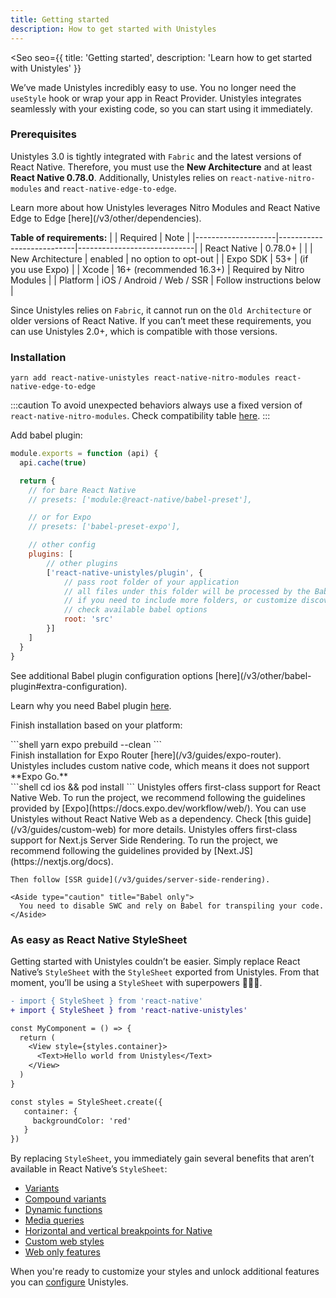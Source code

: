 ```yaml
---
title: Getting started
description: How to get started with Unistyles
---
```



<Seo
    seo={{
        title: 'Getting started',
        description: 'Learn how to get started with Unistyles'
    }}
>

We’ve made Unistyles incredibly easy to use. You no longer need the `useStyle` hook or wrap your app in React Provider. Unistyles integrates seamlessly with your existing code, so you can start using it immediately.

### Prerequisites

Unistyles 3.0 is tightly integrated with `Fabric` and the latest versions of React Native. Therefore, you must use the **New Architecture** and at least **React Native 0.78.0**. Additionally, Unistyles relies on `react-native-nitro-modules` and `react-native-edge-to-edge`.

<Aside>Learn more about how Unistyles leverages Nitro Modules and React Native Edge to Edge [here](/v3/other/dependencies).</Aside>

**Table of requirements:**
|                    | Required                  | Note                        |
|--------------------|---------------------------|-----------------------------|
| React Native       | 0.78.0+                   |                             |
| New Architecture   | enabled                   | no option to opt-out        |
| Expo SDK           | 53+                       | (if you use Expo)           |
| Xcode              | 16+ (recommended 16.3+)   | Required by Nitro Modules   |
| Platform           | iOS / Android / Web / SSR | Follow instructions below |

Since Unistyles relies on `Fabric`, it cannot run on the `Old Architecture` or older versions of React Native. If you can’t meet these requirements, you can use Unistyles 2.0+, which is compatible with those versions.

### Installation

```shell title="Install Unistyles and its dependencies"
yarn add react-native-unistyles react-native-nitro-modules react-native-edge-to-edge
```

:::caution
To avoid unexpected behaviors always use a fixed version of `react-native-nitro-modules`.
Check compatibility table [here](https://github.com/jpudysz/react-native-unistyles?tab=readme-ov-file#installation).
:::

Add babel plugin:

```js title="babel.config.js"
module.exports = function (api) {
  api.cache(true)

  return {
    // for bare React Native
    // presets: ['module:@react-native/babel-preset'],

    // or for Expo
    // presets: ['babel-preset-expo'],

    // other config
    plugins: [
        // other plugins
        ['react-native-unistyles/plugin', {
            // pass root folder of your application
            // all files under this folder will be processed by the Babel plugin
            // if you need to include more folders, or customize discovery process
            // check available babel options
            root: 'src'
        }]
    ]
  }
}
```

<Aside>
See additional Babel plugin configuration options [here](/v3/other/babel-plugin#extra-configuration).

Learn why you need Babel plugin [here](/v3/other/babel-plugin).
</Aside>

Finish installation based on your platform:

<Tabs>
  <TabItem label="Expo">
    ```shell
    yarn expo prebuild --clean
    ```
    <Aside type="caution" title="Do you use Expo Router?">
      Finish installation for Expo Router [here](/v3/guides/expo-router).
    </Aside>
    <Aside type="caution" title="Dev client only">
      Unistyles includes custom native code, which means it does not support **Expo Go.**
    </Aside>
  </TabItem>
  <TabItem label="React Native">
    ```shell
    cd ios && pod install
    ```
  </TabItem>
  <TabItem label="React Native Web">
    Unistyles offers first-class support for React Native Web. To run the project, we recommend following the guidelines provided by [Expo](https://docs.expo.dev/workflow/web/).
  </TabItem>
  <TabItem label="Custom Web">
    You can use Unistyles without React Native Web as a dependency. Check [this guide](/v3/guides/custom-web) for more details.
  </TabItem>
  <TabItem label="SSR">
    Unistyles offers first-class support for Next.js Server Side Rendering. To run the project, we recommend following the guidelines provided by [Next.JS](https://nextjs.org/docs).

    Then follow [SSR guide](/v3/guides/server-side-rendering).

    <Aside type="caution" title="Babel only">
      You need to disable SWC and rely on Babel for transpiling your code.
    </Aside>
  </TabItem>
</Tabs>

### As easy as React Native StyleSheet

Getting started with Unistyles couldn’t be easier. Simply replace React Native’s `StyleSheet` with the `StyleSheet` exported from Unistyles. From that moment, you’ll be using a `StyleSheet` with superpowers 🦸🏼‍♂️.

```diff lang="tsx" title="Example.tsx"
- import { StyleSheet } from 'react-native'
+ import { StyleSheet } from 'react-native-unistyles'

const MyComponent = () => {
  return (
    <View style={styles.container}>
      <Text>Hello world from Unistyles</Text>
    </View>
  )
}

const styles = StyleSheet.create({
   container: {
     backgroundColor: 'red'
   }
})
```

By replacing `StyleSheet`, you immediately gain several benefits that aren’t available in React Native’s `StyleSheet`:

- [Variants](/v3/references/variants)
- [Compound variants](/v3/references/compound-variants)
- [Dynamic functions](/v3/references/dynamic-functions)
- [Media queries](/v3/references/media-queries)
- [Horizontal and vertical breakpoints for Native](/v3/references/breakpoints#built-in-breakpoints-landscape-and-portrait)
- [Custom web styles](/v3/references/web-styles)
- [Web only features](/v3/references/web-only)

When you're ready to customize your styles and unlock additional features you can [configure](/v3/start/configuration) Unistyles.

</Seo>
